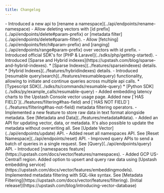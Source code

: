 ```yaml
---
title: Changelog
---
```


<Update label="August 2025">
- Introduced a new api to [rename a namespace](../api/endpoints/rename-namespace)
</Update>

<Update label="March 2025">
- Allow deleting vectors with [id prefix](../api/endpoints/delete#param-prefix)
  or [metadata filter](../api/endpoints/delete#param-filter).
- Allow [fetching](../api/endpoints/fetch#param-prefix)
  and [ranging](../api/endpoints/range#param-prefix) over vectors with id prefix.
</Update>

<Update label="February 2025">
- Introduced official SDK's for [PHP & Laravel](../sdks/php/getting-started).
</Update>

<Update label="January 2025">
- Introduced [Sparse and Hybrid indexes](https://upstash.com/blog/sparse-and-hybrid-indexes).
    * [Sparse Indexes](../features/sparseindexes) details.
    * [Hybrid Indexes](../features/hybridindexes) details.
</Update>

<Update label="September 2024">
- Introduced [resumable query/search](../features/resumablequery) functionality, allowing to initiate and continue queries across multiple api calls.
    * [Typescript SDK](../sdks/ts/commands/resumable-query)
    * [Python SDK](../sdks/py/example_calls/resumable-query)
- Added embedding latency charts to the Upstash Console vector usage page.
</Update>

<Update label="July 2024">
Added new [`HAS FIELD`](../features/filtering#has-field) and [`HAS NOT FIELD`](../features/filtering#has-not-field) metadata filtering operators.
</Update>

<Update label="June 2024">
- Implemented a new feature to store raw data in text format alongside metadata. See [Metadata and Data](../features/metadata#data).
- Added an API for updating vector, data, or metadata. It's also possible to update the metadata without overwriting all. 
See [Update Vector](../api/endpoints/update) API.
- Added reset all namespaces API. See [Reset Namespace](../api/endpoints/reset) API.
- Improved query APIs to send a batch of queries in a single request. See [Query](../api/endpoints/query) API.
</Update>


<Update label="May 2024">
- Introduced [namespaces feature](https://upstash.com/docs/vector/features/namespaces).
- Added GCP US-Central1 region.
</Update>


<Update label="April 2024">
Added option to upsert and query raw data using [Upstash embedding service](https://upstash.com/docs/vector/features/embeddingmodels).
</Update>


<Update label="February 2024">
Implemented metadata filtering with SQL-like syntax. See [Metadata Filtering](https://upstash.com/docs/vector/features/filtering).
</Update>


<Update label="January 2024">
[Initial release!](https://upstash.com/blog/introducing-vector-database) 
</Update>

